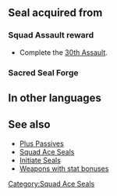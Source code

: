 {{Passive
|type=S
|exclusive=0
|1name=Squad Ace AD 1
|1tagid=SID_第30迷宮の覇者1
|1effect=Grants Atk+1.
|1cost=30
|1next=-
|1required=-
|2name=Squad Ace AD 2
|2tagid=SID_第30迷宮の覇者2
|2effect=Grants Atk+2.
|2cost=60
|2next=-
|3name=Squad Ace AD 3
|3tagid=SID_第30迷宮の覇者3
|3effect=Grants Atk+3.
|3cost=120
|statModifiers1=0,1,0,0,0
|statModifiers2=0,2,0,0,0
|statModifiers3=0,3,0,0,0
|canUseMove={{MoveList|all}}
|alt1name=Squad Ace E 1
|alt2name=Squad Ace E 2
|alt3name=Squad Ace E 3
|canUseWeapon={{WeaponList|all}}
|properties=
}}
==Seal acquired from==
===Squad Assault reward===
* Complete the [[30th Assault]].
===Sacred Seal Forge===
{{SealCosts
|seals=Squad Ace AD 1;Squad Ace AD 2;Squad Ace AD 3
|badgeColor=Scarlet
|costs1=-
|costs2=60;200;50
|costs3=400;1000;100
}}
==In other languages==
{{OtherLanguages
|japanese=第３０迷宮の覇者
|german=Überfall-Ass AD
|spanishEU=As del asalto AD
|spanishLA=As del asalto AD
|french=Assaut réussi AD
|italian=Asso squadra AD
|chineseTW=第３０迷宮的霸王
|portuguese=Esquadrão ás AD
}}
==See also==
* [[Plus Passives]]
* [[Squad Ace Seals]]
* [[Initiate Seals]]
* [[:Category:Weapons with stat bonuses|Weapons with stat bonuses]]
{{Seals Navbox}}
[[Category:Squad Ace Seals]]